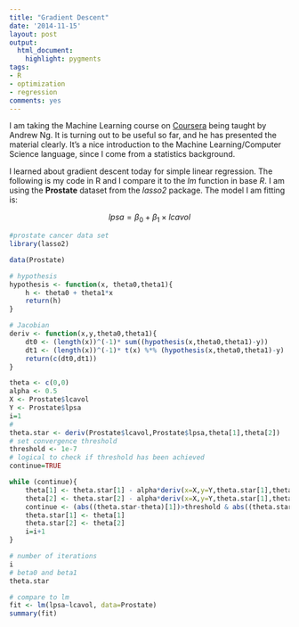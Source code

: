 ```yaml
---
title: "Gradient Descent"
date: '2014-11-15'
layout: post
output:
  html_document:
    highlight: pygments
tags:
- R
- optimization
- regression
comments: yes 
---
```

 
I am taking the Machine Learning course on [Coursera](https://class.coursera.org/ml-007/lecture) being taught by Andrew Ng. It is turning out to be useful so far, and he has presented the material clearly. It's a nice introduction to the Machine Learning/Computer Science language, since I come from a statistics background. 

I learned about gradient descent today for simple linear regression. The following is my code in R and I compare it to the *lm* function in base *R*. 
<!--more-->
I am using the **Prostate** dataset from the *lasso2* package. The model I am fitting is:

$$ lpsa = \beta_0 + \beta_1 \times lcavol  $$

```r
#prostate cancer data set
library(lasso2)

data(Prostate)

# hypothesis
hypothesis <- function(x, theta0,theta1){
    h <- theta0 + theta1*x
    return(h)
}

# Jacobian
deriv <- function(x,y,theta0,theta1){
    dt0 <- (length(x))^(-1)* sum((hypothesis(x,theta0,theta1)-y))
    dt1 <- (length(x))^(-1)* t(x) %*% (hypothesis(x,theta0,theta1)-y)
    return(c(dt0,dt1))
}

theta <- c(0,0)
alpha <- 0.5
X <- Prostate$lcavol
Y <- Prostate$lpsa
i=1
#
theta.star <- deriv(Prostate$lcavol,Prostate$lpsa,theta[1],theta[2])
# set convergence threshold
threshold <- 1e-7
# logical to check if threshold has been achieved
continue=TRUE

while (continue){
    theta[1] <- theta.star[1] - alpha*deriv(x=X,y=Y,theta.star[1],theta.star[2])[1]
    theta[2] <- theta.star[2] - alpha*deriv(x=X,y=Y,theta.star[1],theta.star[2])[2]
    continue <- (abs((theta.star-theta)[1])>threshold & abs((theta.star-theta)[2])>threshold)
    theta.star[1] <- theta[1]
    theta.star[2] <- theta[2]
    i=i+1
}

# number of iterations
i
# beta0 and beta1
theta.star

# compare to lm
fit <- lm(lpsa~lcavol, data=Prostate)
summary(fit)

```
